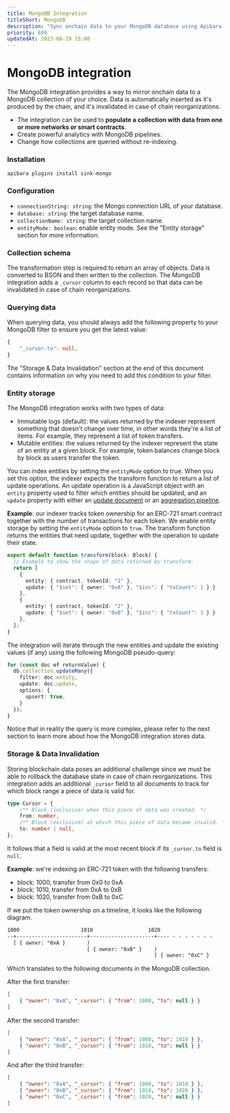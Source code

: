 ```yaml
---
title: MongoDB Integration
titleShort: MongoDB
description: "Sync onchain data to your MongoDB database using Apibara."
priority: 699
updatedAt: 2023-08-29 15:00
---
```


# MongoDB integration

The MongoDB integration provides a way to mirror onchain data to a MongoDB
collection of your choice. Data is automatically inserted as it's produced by
the chain, and it's invalidated in case of chain reorganizations.

 - The integration can be used to **populate a collection with data from one or
   more networks or smart contracts**.
 - Create powerful analytics with MongoDB pipelines.
 - Change how collections are queried without re-indexing.


### Installation

```
apibara plugins install sink-mongo
```


### Configuration

 - `connectionString: string`: the Mongo connection URL of your database.
 - `database: string`: the target database name.
 - `collectionName: string`: the target collection name.
 - `entityMode: boolean`: enable entity mode. See the "Entity
   storage" section for more information.


### Collection schema

The transformation step is required to return an array of objects. Data is
converted to BSON and then written to the collection. The MongoDB integration
adds a `_cursor` column to each record so that data can be invalidated in case
of chain reorganizations.


### Querying data

When querying data, you should always add the following property to your MongoDB filter
to ensure you get the latest value:

```ts
{
    "_cursor.to": null,
}
```

The "Storage & Data Invalidation" section at the end of this document contains
information on why you need to add this condition to your filter.


### Entity storage

The MongoDB integration works with two types of data:

 - Immutable logs (default): the values returned by the indexer represent
   something that doesn't change over time, in other words they're a list of
   items. For example, they represent a list of token transfers.
 - Mutable entities: the values returned by the indexer represent the state of
   an entity at a given block. For example, token balances change block by
   block as users transfer the token.

You can index entities by setting the `entityMode` option to true. When you set
this option, the indexer expects the transform function to return a list of
update operations. An update operation is a JavaScript object with an `entity`
property used to filter which entities should be updated, and an `update` property
with either an [update
document](https://www.mongodb.com/docs/manual/reference/method/db.collection.updateMany/#std-label-updateMany-behavior-update-expressions)
or an [aggregation
pipeline](https://www.mongodb.com/docs/manual/reference/method/db.collection.updateMany/#std-label-updateMany-behavior-aggregation-pipeline).


**Example**: our indexer tracks token ownership for an ERC-721 smart contract
together with the number of transactions for each token.
We enable entity storage by setting the `entityMode` option to `true`.
The transform function returns the entities that need update, together with the
operation to update their state.

```ts
export default function transform(block: Block) {
  // Example to show the shape of data returned by transform.
  return [
    {
      entity: { contract, tokenId: "1" },
      update: { "$set": { owner: "0xA" }, "$inc": { "txCount": 1 } }
    },
    {
      entity: { contract, tokenId: "2" },
      update: { "$set": { owner: "0xB" }, "$inc": { "txCount": 3 } }
    },
  ];
}
```

The integration will iterate through the new entities and update the existing
values (if any) using the following MongoDB pseudo-query:

```ts
for (const doc of returnValue) {
  db.collection.updateMany({
    filter: doc.entity,
    update: doc.update,
    options: {
      upsert: true,
    }
  });
}
```

Notice that in reality the query is more complex, please refer to the next
section to learn more about how the MongoDB integration stores data.


### Storage & Data Invalidation

Storing blockchain data poses an additional challenge since we must be able to
rollback the database state in case of chain reorganizations.
This integration adds an additional `_cursor` field to all documents to track
for which block range a piece of data is valid for.

```ts
type Cursor = {
    /** Block (inclusive) when this piece of data was created. */
    from: number,
    /** Block (exclusive) at which this piece of data became invalid. */
    to: number | null,
};
```

It follows that a field is valid at the most recent block if its `_cursor.to`
field is `null`.

**Example**: we're indexing an ERC-721 token with the following transfers:

 - block: 1000, transfer from 0x0 to 0xA
 - block: 1010, transfer from 0xA to 0xB
 - block: 1020, transfer from 0xB to 0xC

If we put the token ownership on a timeline, it looks like the following diagram.

```txt
1000                    1010                  1020
--+-----------------------+---------------------+---- - - - - - - -
  [ { owner: "0xA }       )
                          [ { owner: "0xB" }    )
                                                [ { owner: "0xC" }
```

Which translates to the following documents in the MongoDB collection.

After the first transfer:

```json
[
    { "owner": "0xA", "_cursor": { "from": 1000, "to": null } }
]
```

After the second transfer:

```json
[
    { "owner": "0xA", "_cursor": { "from": 1000, "to": 1010 } },
    { "owner": "0xB", "_cursor": { "from": 1010, "to": null } }
]
```

And after the third transfer:

```json
[
    { "owner": "0xA", "_cursor": { "from": 1000, "to": 1010 } },
    { "owner": "0xB", "_cursor": { "from": 1010, "to": 1020 } },
    { "owner": "0xC", "_cursor": { "from": 1020, "to": null } }
]
```

